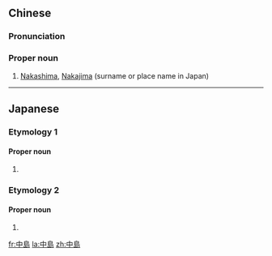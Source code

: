 {{also|中岛}}
==Chinese==
{{zh-forms|s=中岛}}

===Pronunciation===
{{zh-pron
|m=Zhōngdǎo
|cat=propn
}}

===Proper noun===
{{zh-proper noun}}

# [[Nakashima]], [[Nakajima]] (surname or place name in Japan)

----

==Japanese==

===Etymology 1===
{{ja-kanjitab|なか|しま|yomi=kun}}

====Proper noun====
{{ja-pos|なかしま|proper}}

# {{surname|lang=ja|sort=なかしま}}

===Etymology 2===
{{ja-kanjitab|なか|しま|k2=じま|r=y|yomi=kun}}

====Proper noun====
{{ja-pos|なかじま|proper}}

# {{surname|lang=ja|sort=なかじま}}

[[fr:中島]]
[[la:中島]]
[[zh:中島]]